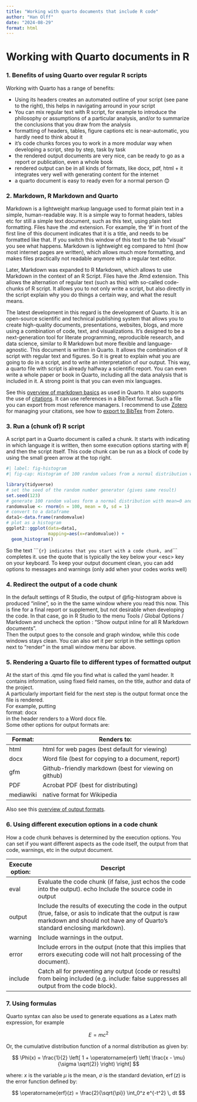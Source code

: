 ---
title: "Working with quarto documents that include R code"
author: "Han Olff"
date: "2024-08-29"
format: html
---

# Working with Quarto documents in R

### 1. Benefits of using Quarto over regular R scripts

Working with Quarto has a range of benefits:

-   Using its headers creates an automated outline of your script (see pane to the right), this helps in navigating arround in your script
-   You can mix regular text with R script, for example to introduce the philosophy or assumptions of a particular analysis, and/or to summarize the conclusions that you draw from the analysis
-   formatting of headers, tables, figure captions etc is near-automatic, you hardly need to think about it
-   it's code chunks forces you to work in a more modular way when developing a script, step by step, task by task
-   the rendered output documents are very nice, can be ready to go as a report or publication, even a whole book
-   rendered output can be in all kinds of formats, like docx, pdf, html + it integrates very well with generating content for the internet
-   a quarto document is easy to ready even for a normal person 😊

### 2. Markdown, R Markdown and Quarto

Markdown is a lightweight markup language used to format plain text in a simple, human-readable way. It is a simple way to format headers, tables etc for still a simple text document, such as this text, using plain text formatting. Files have the .md extension. For example, the '\#' in front of the first line of this document indicates that it is a title, and needs to be formatted like that. If you switch this window of this text to the tab "visual" you see what happens. Markdown is lightweight eg compared to html (how most internet pages are written), which allows much more formatting, and makes files practically not readable anymore with a regular text editor.

Later, Markdown was expanded to R Markdown, which allows to use Markdown in the context of an R Script. Files have the .Rmd extension. This allows the alternation of regular text (such as this) with so-called code-chunks of R script. It allows you to not only write a script, but also directly in the script explain why you do things a certain way, and what the result means.

The latest development in this regard is the development of Quarto. It is an open-source scientific and technical publishing system that allows you to create high-quality documents, presentations, websites, blogs, and more using a combination of code, text, and visualizations. It's designed to be a next-generation tool for literate programming, reproducible research, and data science, similar to R Markdown but more flexible and language-agnostic. This document is written in Quarto. It allows the combination of R script with regular text and figures. So it is great to explain what you are going to do in a script, and to write an interpretation of our output. This way, a quarto file with script is already halfway a scientific report. You can even write a whole paper or book in Quarto, including all the data analysis that is included in it. A strong point is that you can even mix languages.

See this [overview of markdown basics](https://quarto.org/docs/authoring/markdown-basics.html) as used in Quarto. It also supports the use of [citations](https://quarto.org/docs/authoring/citations.html). It can use references in a BibText format. Such a file you can export from most reference managers. I recommend to use [Zotero](https://www.zotero.org/) for managing your citations, see how to [export to BibTex](https://libguides.rhul.ac.uk/referencing/Zoterolatex) from Zotero.

### 3. Run a (chunk of) R script

A script part in a Quarto document is called a chunk. It starts with indicating in which language it is written, then some execution options starting with #\| and then the script itself. This code chunk can be run as a block of code by using the small green arrow at the top right.

```{r, message = FALSE, warning = FALSE}
#| label: fig-histogram
#| fig-cap: Histogram of 100 random values from a normal distribution with 0 mean and 1 standard deviation

library(tidyverse)
# set the seed of the random number generator (gives same result)
set.seed(123)
# generate 100 random values form a normal distribution with mean=0 and standard deviation 1
randomvalue <- rnorm(n = 100, mean = 0, sd = 1)
# convert to a dataframe
data1<-data.frame(randomvalue)
# plot as a histogram
ggplot2::ggplot(data=data1, 
                mapping=aes(x=randomvalue)) +
  geom_histogram()

```

So the text \`\`\``{r} indicates that you start with a code chunk, and`\`\`\` completes it. use the quote that is typically the key below your \<esc\> key on your keyboard. To keep your output document clean, you can add options to messages and warnings (only add when your codes works well)

### 4. Redirect the output of a code chunk

In the default settings of R Studio, the output of @fig-histogram above is produced "inline", so in the the same window where you read this now. This is fine for a final report or supplement, but not desirable when developing the code. In that case, go in R Studio to the menu Tools / Global Options / Markdown and uncheck the option : "Show output inline for all R Markdown documents".\
Then the output goes to the console and graph window, while this code windows stays clean. You can also set it per script in the settings option next to "render" in the small window menu bar above.

### 5. Rendering a Quarto file to different types of formatted output

At the start of this .qmd file you find what is called the yaml header. It contains information, using fixed field names, on the title, author and data of the project.\
A particularly important field for the next step is the output format once the file is rendered.\
For example, putting\
format: docx\
in the header renders to a Word docx file.\
Some other options for output formats are:

| Format:   | Renders to:                                           |
|-----------|-------------------------------------------------------|
| html      | html for web pages (best default for viewing)         |
| docx      | Word file (best for copying to a document, report)    |
| gfm       | Github-friendly markdown (best for viewing on github) |
| PDF       | Acrobat PDF (best for distributing)                   |
| mediawiki | native format for Wikipedia                           |

Also see this [overview of output formats](https://quarto.org/docs/reference/).

### 6. Using different execution options in a code chunk

How a code chunk behaves is determined by the execution options. You can set if you want different aspects as the code itself, the output from that code, warnings, etc in the output document.

| Execute option: | Descript                                                                                                                                                                                    |
|-----------------|---------------------------------------------------------------------------------------------------------------------------------------------------------------------------------------------|
| eval            | Evaluate the code chunk (if false, just echos the code into the output). echo Include the source code in output                                                                             |
| output          | Include the results of executing the code in the output (true, false, or asis to indicate that the output is raw markdown and should not have any of Quarto’s standard enclosing markdown). |
| warning         | Include warnings in the output.                                                                                                                                                             |
| error           | Include errors in the output (note that this implies that errors executing code will not halt processing of the document).                                                                  |
| include         | Catch all for preventing any output (code or results) from being included (e.g. include: false suppresses all output from the code block).                                                  |

### 7. Using formulas

Quarto syntax can also be used to generate equations as a Latex math expression, for example

$$E = mc^{2}$$

Or, the cumulative distribution function of a normal distribution as given by:

$$
\Phi(x) = \frac{1}{2} \left[ 1 + \operatorname{erf} \left( \frac{x - \mu}{\sigma \sqrt{2}} \right) \right]
$$

where: $x$ is the variable $\mu$ is the mean, $\sigma$ is the standard deviation, $\operatorname{erf}(z)$ is the error function defined by:

$$
\operatorname{erf}(z) = \frac{2}{\sqrt{\pi}} \int_0^z e^{-t^2} \, dt
$$
